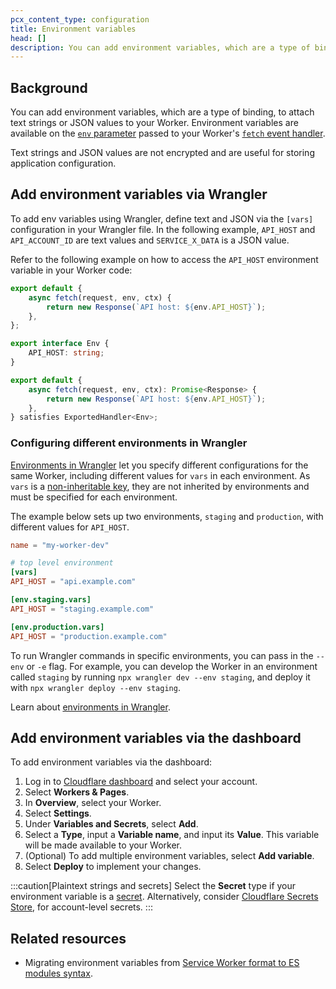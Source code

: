 ```yaml
---
pcx_content_type: configuration
title: Environment variables
head: []
description: You can add environment variables, which are a type of binding, to attach text strings or JSON values to your Worker.
---
```



## Background

You can add environment variables, which are a type of binding, to attach text strings or JSON values to your Worker. Environment variables are available on the [`env` parameter](/workers/runtime-apis/handlers/fetch/#parameters) passed to your Worker's [`fetch` event handler](/workers/runtime-apis/handlers/fetch/).

Text strings and JSON values are not encrypted and are useful for storing application configuration.

## Add environment variables via Wrangler

To add env variables using Wrangler, define text and JSON via the `[vars]` configuration in your Wrangler file. In the following example, `API_HOST` and `API_ACCOUNT_ID` are text values and `SERVICE_X_DATA` is a JSON value.

<Render file="envvar-example" />

Refer to the following example on how to access the `API_HOST` environment variable in your Worker code:

<Tabs> <TabItem label="JavaScript" icon="seti:javascript">

```js
export default {
	async fetch(request, env, ctx) {
		return new Response(`API host: ${env.API_HOST}`);
	},
};
```

</TabItem> <TabItem label="TypeScript" icon="seti:typescript">

```ts
export interface Env {
	API_HOST: string;
}

export default {
	async fetch(request, env, ctx): Promise<Response> {
		return new Response(`API host: ${env.API_HOST}`);
	},
} satisfies ExportedHandler<Env>;
```

</TabItem> </Tabs>

### Configuring different environments in Wrangler

[Environments in Wrangler](/workers/wrangler/environments) let you specify different configurations for the same Worker, including different values for `vars` in each environment.
As `vars` is a [non-inheritable key](/workers/wrangler/configuration/#non-inheritable-keys), they are not inherited by environments and must be specified for each environment.

The example below sets up two environments, `staging` and `production`, with different values for `API_HOST`.

<WranglerConfig>

```toml
name = "my-worker-dev"

# top level environment
[vars]
API_HOST = "api.example.com"

[env.staging.vars]
API_HOST = "staging.example.com"

[env.production.vars]
API_HOST = "production.example.com"
```

</WranglerConfig>

To run Wrangler commands in specific environments, you can pass in the `--env` or `-e` flag. For example, you can develop the Worker in an environment called `staging` by running `npx wrangler dev --env staging`, and deploy it with `npx wrangler deploy --env staging`.

Learn about [environments in Wrangler](/workers/wrangler/environments).

## Add environment variables via the dashboard

To add environment variables via the dashboard:

1. Log in to [Cloudflare dashboard](https://dash.cloudflare.com/) and select your account.
2. Select **Workers & Pages**.
3. In **Overview**, select your Worker.
4. Select **Settings**.
5. Under **Variables and Secrets**, select **Add**.
6. Select a **Type**, input a **Variable name**, and input its **Value**. This variable will be made available to your Worker.
7. (Optional) To add multiple environment variables, select **Add variable**.
8. Select **Deploy** to implement your changes.

:::caution[Plaintext strings and secrets]
Select the **Secret** type if your environment variable is a [secret](/workers/configuration/secrets/). Alternatively, consider [Cloudflare Secrets Store](/secrets-store/), for account-level secrets.
:::

<Render file="env_and_secrets" />

<Render file="secrets-in-dev" />

## Related resources

- Migrating environment variables from [Service Worker format to ES modules syntax](/workers/reference/migrate-to-module-workers/#environment-variables).
